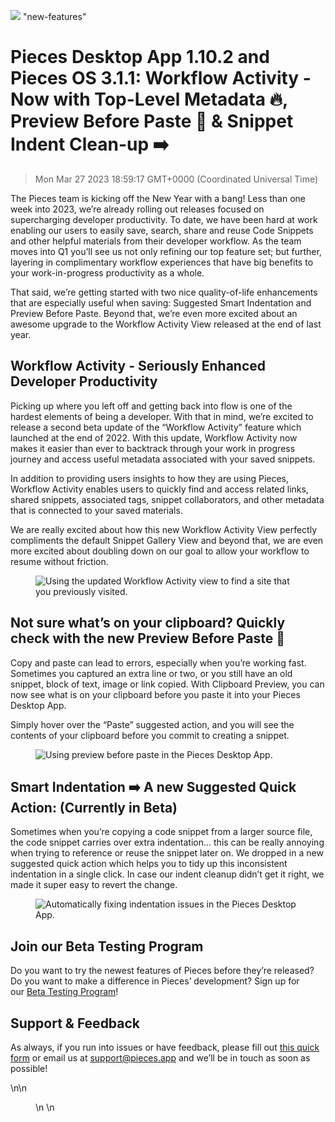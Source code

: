 ![](https://uploads-ssl.webflow.com/6143afec68f555387049efb3/63bc20f76f710968741ef532_PFDActivity_c8f1ddb5997e143d46211576adf3354a_2000.jpeg)
"new-features"
# Pieces Desktop App 1.10.2 and Pieces OS 3.1.1: Workflow Activity - Now with Top-Level Metadata 🔥, Preview Before Paste 🫣 & Snippet Indent Clean-up ➡️
> Mon Mar 27 2023 18:59:17 GMT+0000 (Coordinated Universal Time)
<p>The Pieces team is kicking off the New Year with a bang! Less than one week into 2023, we’re already rolling out releases focused on supercharging developer productivity. To date, we have been hard at work enabling our users to easily save, search, share and reuse Code Snippets and other helpful materials from their developer workflow. As the team moves into Q1 you’ll see us not only refining our top feature set; but further, layering in complimentary workflow experiences that have big benefits to your work-in-progress productivity as a whole. </p><p>That said, we’re getting started with two nice quality-of-life enhancements that are especially useful when saving: Suggested Smart Indentation and Preview Before Paste. Beyond that, we’re even more excited about an awesome upgrade to the Workflow Activity View released at the end of last year.</p><h2 id="f34rp">Workflow Activity - Seriously Enhanced Developer Productivity</h2><p>Picking up where you left off and getting back into flow is one of the hardest elements of being a developer. With that in mind, we’re excited to release a second beta update of the “Workflow Activity” feature which launched at the end of 2022. With this update, Workflow Activity now makes it easier than ever to backtrack through your work in progress journey and access useful metadata associated with your saved snippets.</p><p>In addition to providing users insights to how they are using Pieces, Workflow Activity enables users to quickly find and access related links, shared snippets, associated tags, snippet collaborators, and other metadata that is connected to your saved materials.</p><p>We are really excited about how this new Workflow Activity View perfectly compliments the default Snippet Gallery View and beyond that, we are even more excited about doubling down on our goal to allow your workflow to resume without friction.</p><figure class="w-richtext-figure-type-image w-richtext-align-center" data-rt-type="image" data-rt-align="center"><div><img alt="Using the updated Workflow Activity view to find a site that you previously visited." src="https://uploads-ssl.webflow.com/6143afec68f555387049efb3/63bc4925a5cf1e29e4a3161c_ActivityViewOpenRelatedLinkViewSavedPiece_201758073ac366f4f8dbcd2afd3b4ad1.gif" /></div></figure><h2 id="a9ru5">Not sure what’s on your clipboard? Quickly check with the new Preview Before Paste 🫣</h2><p>Copy and paste can lead to errors, especially when you’re working fast. Sometimes you captured an extra line or two, or you still have an old snippet, block of text, image or link copied. With Clipboard Preview, you can now see what is on your clipboard before you paste it into your Pieces Desktop App.</p><p>Simply hover over the “Paste” suggested action, and you will see the contents of your clipboard before you commit to creating a snippet.</p><figure class="w-richtext-figure-type-image w-richtext-align-center" data-rt-type="image" data-rt-align="center"><div><img alt="Using preview before paste in the Pieces Desktop App." src="https://uploads-ssl.webflow.com/6143afec68f555387049efb3/63bc4925a5cf1e72c2a3161b_Paste-Preview21_9230b64075e75b65ce6053b4898ac2fd.gif" /></div></figure><h2 id="c8ei5">Smart Indentation ➡️ A new Suggested Quick Action: (Currently in Beta)</h2><p>Sometimes when you’re copying a code snippet from a larger source file, the code snippet carries over extra indentation… this can be really annoying when trying to reference or reuse the snippet later on. We dropped in a new suggested quick action which helps you to tidy up this inconsistent indentation in a single click. In case our indent cleanup didn’t get it right, we made it super easy to revert the change.</p><figure class="w-richtext-figure-type-image w-richtext-align-center" data-rt-type="image" data-rt-align="center"><div><img alt="Automatically fixing indentation issues in the Pieces Desktop App. " src="https://uploads-ssl.webflow.com/6143afec68f555387049efb3/63bc4925a5cf1e340ea3161a_FixIndentation1_034568e905aa9bc3bc2d65dea69b0b4c.gif" /></div></figure><h2 id="80k1l">Join our Beta Testing Program</h2><p>Do you want to try the newest features of Pieces before they’re released? Do you want to make a difference in Pieces’ development? Sign up for our <a href="https://getpieces.typeform.com/to/XGGlUqEI" target="_blank" rel="noopener noreferrer">Beta Testing Program</a>!</p><h2 id="encf8">Support &amp; Feedback</h2><p>As always, if you run into issues or have feedback, please fill out <a href="https://getpieces.typeform.com/to/mCjBSIjF" target="_blank" rel="noopener noreferrer">this quick form</a> or email us at <a href="mailto:support@pieces.app" target="_blank" rel="noopener noreferrer">support@pieces.app</a> and we’ll be in touch as soon as possible!</p>\n\n    <figure data-rt-type="video" data-rt-align="center">\n        <!-- strchf script -->\n<script>\n        if(window.strchfSettings === undefined) window.strchfSettings = {}
